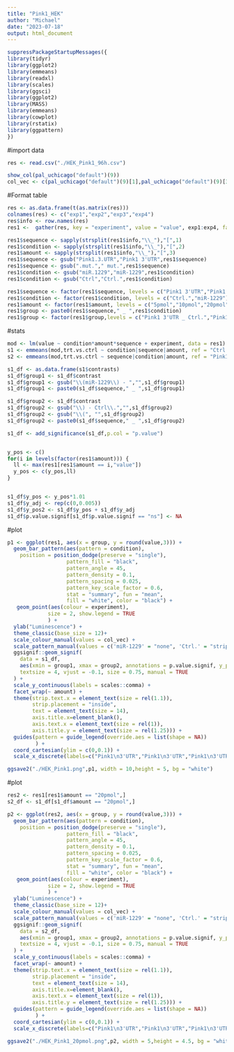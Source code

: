 ---
title: "Pink1_HEK"
author: "Michael"
date: "2023-07-18"
output: html_document
---


```{r}
suppressPackageStartupMessages({
library(tidyr)
library(ggplot2)
library(emmeans)
library(readxl)
library(scales)
library(ggsci)
library(ggplot2)
library(MASS)
library(emmeans)
library(cowplot)
library(rstatix)
library(ggpattern)
})
```



#import data

```{r}
res <- read.csv("./HEK_Pink1_96h.csv")
```


```{r}
show_col(pal_uchicago("default")(9))
col_vec <- c(pal_uchicago("default")(9)[1],pal_uchicago("default")(9)[3],pal_uchicago("default")(9)[5],pal_uchicago("default")(9)[2])
```

#Format table
```{r}
res <- as.data.frame(t(as.matrix(res)))
colnames(res) <- c("exp1","exp2","exp3","exp4")
res$info <- row.names(res)
res1 <-  gather(res, key = "experiment", value = "value", exp1:exp4, factor_key=TRUE)
```

```{r}
res1$sequence <- sapply(strsplit(res1$info,"\\_"),"[",1)
res1$condition <- sapply(strsplit(res1$info,"\\_"),"[",2)
res1$amount <- sapply(strsplit(res1$info,"\\_"),"[",3)
res1$sequence <- gsub("Pink1.3.UTR","Pink1 3'UTR",res1$sequence)
res1$sequence <- gsub(".mut."," mut.",res1$sequence)
res1$condition <- gsub("miR.1229","miR-1229",res1$condition)
res1$condition <- gsub("Ctrl","Ctrl.",res1$condition)
```

```{r}
res1$sequence <- factor(res1$sequence, levels = c("Pink1 3'UTR","Pink1 3'UTR mut."))
res1$condition <- factor(res1$condition, levels = c("Ctrl.","miR-1229"))
res1$amount <- factor(res1$amount, levels = c("5pmol","10pmol","20pmol"))
res1$group <- paste0(res1$sequence," _ ",res1$condition)
res1$group <- factor(res1$group,levels = c("Pink1 3'UTR _ Ctrl.","Pink1 3'UTR _ miR-1229","Pink1 3'UTR mut. _ Ctrl.","Pink1 3'UTR mut. _ miR-1229"))
```


#stats
```{r}
mod <- lm(value ~ condition*amount*sequence + experiment, data = res1)
s1 <- emmeans(mod,trt.vs.ctrl ~ condition|sequence|amount, ref = "Ctrl.")
s2 <- emmeans(mod,trt.vs.ctrl ~ sequence|condition|amount, ref = "Pink1 3'UTR")
```

```{r}
s1_df <- as.data.frame(s1$contrasts)
s1_df$group1 <- s1_df$contrast
s1_df$group1 <- gsub("\\(miR-1229\\) - ","",s1_df$group1)
s1_df$group1 <- paste0(s1_df$sequence," _ ",s1_df$group1)

s1_df$group2 <- s1_df$contrast
s1_df$group2 <- gsub("\\) - Ctrl\\.","",s1_df$group2)
s1_df$group2 <- gsub("\\(", "",s1_df$group2)
s1_df$group2 <- paste0(s1_df$sequence," _ ",s1_df$group2)

s1_df <- add_significance(s1_df,p.col = "p.value")


y_pos <- c()
for(i in levels(factor(res1$amount))) {
  ll <- max(res1[res1$amount == i,"value"])
  y_pos <- c(y_pos,ll)
}


s1_df$y_pos <- y_pos*1.01
s1_df$y_adj <- rep(c(0,0.005))
s1_df$y_pos2 <- s1_df$y_pos + s1_df$y_adj
s1_df$p.value.signif[s1_df$p.value.signif == "ns"] <- NA
```





#plot
```{r}
p1 <- ggplot(res1, aes(x = group, y = round(value,3))) +
  geom_bar_pattern(aes(pattern = condition),
    position = position_dodge(preserve = "single"),
                   pattern_fill = "black",
                   pattern_angle = 45,
                   pattern_density = 0.1,
                   pattern_spacing = 0.025,
                   pattern_key_scale_factor = 0.6,
                   stat = "summary", fun = "mean",
                   fill = "white", color = "black") + 
   geom_point(aes(colour = experiment),
             size = 2, show.legend = TRUE
             ) +
  ylab("Luminescence") +
  theme_classic(base_size = 12)+
  scale_colour_manual(values = col_vec) +
  scale_pattern_manual(values = c('miR-1229' = "none", 'Ctrl.' = "stripe")) +
  ggsignif::geom_signif(
    data = s1_df,
    aes(xmin = group1, xmax = group2, annotations = p.value.signif, y_position = y_pos2),
    textsize = 4, vjust = -0.1, size = 0.75, manual = TRUE
  ) +
  scale_y_continuous(labels = scales::comma) + 
  facet_wrap(~ amount) +
  theme(strip.text.x = element_text(size = rel(1.1)),
        strip.placement = "inside",
        text = element_text(size = 14), 
        axis.title.x=element_blank(),
        axis.text.x = element_text(size = rel(1)),
        axis.title.y = element_text(size = rel(1.25))) +
  guides(pattern = guide_legend(override.aes = list(shape = NA))
         ) +
  coord_cartesian(ylim = c(0,0.1)) +
  scale_x_discrete(labels=c("Pink1\n3'UTR","Pink1\n3'UTR","Pink1\n3'UTR\nmut.","Pink1\n3'UTR\nmut."))

ggsave2("./HEK_Pink1.png",p1, width = 10,height = 5, bg = "white")
```






#plot
```{r}
res2 <- res1[res1$amount == "20pmol",]
s2_df <- s1_df[s1_df$amount == "20pmol",]

p2 <- ggplot(res2, aes(x = group, y = round(value,3))) +
  geom_bar_pattern(aes(pattern = condition),
    position = position_dodge(preserve = "single"),
                   pattern_fill = "black",
                   pattern_angle = 45,
                   pattern_density = 0.1,
                   pattern_spacing = 0.025,
                   pattern_key_scale_factor = 0.6,
                   stat = "summary", fun = "mean",
                   fill = "white", color = "black") + 
   geom_point(aes(colour = experiment),
             size = 2, show.legend = TRUE
             ) +
  ylab("Luminescence") +
  theme_classic(base_size = 12)+
  scale_colour_manual(values = col_vec) +
  scale_pattern_manual(values = c('miR-1229' = "none", 'Ctrl.' = "stripe")) +
  ggsignif::geom_signif(
    data = s2_df,
    aes(xmin = group1, xmax = group2, annotations = p.value.signif, y_position = y_pos2),
    textsize = 4, vjust = -0.1, size = 0.75, manual = TRUE
  ) +
  scale_y_continuous(labels = scales::comma) + 
  facet_wrap(~ amount) +
  theme(strip.text.x = element_text(size = rel(1.1)),
        strip.placement = "inside",
        text = element_text(size = 14), 
        axis.title.x=element_blank(),
        axis.text.x = element_text(size = rel(1)),
        axis.title.y = element_text(size = rel(1.25))) +
  guides(pattern = guide_legend(override.aes = list(shape = NA))
         ) +
  coord_cartesian(ylim = c(0,0.1)) +
  scale_x_discrete(labels=c("Pink1\n3'UTR","Pink1\n3'UTR","Pink1\n3'UTR\nmut.","Pink1\n3'UTR\nmut."))

ggsave2("./HEK_Pink1_20pmol.png",p2, width = 5,height = 4.5, bg = "white")
```







